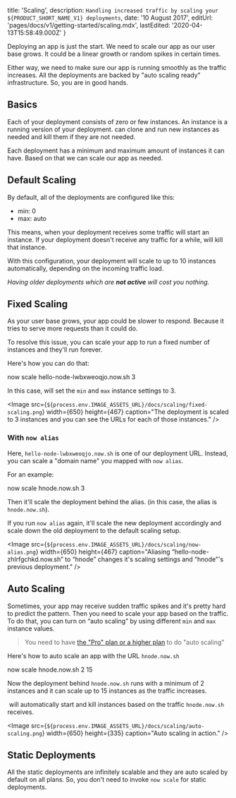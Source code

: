 
  title: 'Scaling',
  description: `Handling increased traffic by scaling your ${PRODUCT_SHORT_NAME_V1} deployments`,
  date: '10 August 2017',
  editUrl: 'pages/docs/v1/getting-started/scaling.mdx',
  lastEdited: '2020-04-13T15:58:49.000Z'
}

Deploying an app is just the start. We need to scale our app as our user base grows. It could be a linear growth or random spikes in certain times.

Either way, we need to make sure our app is running smoothly as the traffic increases. All the <ProductNameShortV1 /> deployments are backed by "auto scaling ready" infrastructure. So, you are in good hands.

## Basics

Each of your <ProductNameShortV1 /> deployment consists of zero or few instances. An instance is a running version of your deployment. <ProductNameShortV1 /> can clone and run new instances as needed and kill them if they are not needed.

Each deployment has a minimum and maximum amount of instances it can have. Based on that we can scale our app as needed.

## Default Scaling

By default, all of the deployments are configured like this:

- min: 0
- max: auto

This means, when your deployment receives some traffic <ProductNameShortV1 /> will start an instance. If your deployment doesn't receive any traffic for a while, <ProductNameShortV1 /> will kill that instance.

With this configuration, your deployment will scale to up to 10 instances automatically, depending on the incoming traffic load.

_Having older deployments which are **not active** will cost you nothing._

## Fixed Scaling

As your user base grows, your app could be slower to respond. Because it tries to serve more requests than it could do.

To resolve this issue, you can scale your app to run a fixed number of instances and they'll run forever.

Here's how you can do that:

<TerminalInput>now scale hello-node-lwbxweoqjo.now.sh 3</TerminalInput>

In this case, <ProductNameShortV1 /> will set the `min` and `max` instance settings to 3.

<Image
  src={`${process.env.IMAGE_ASSETS_URL}/docs/scaling/fixed-scaling.png`}
  width={650}
  height={467}
  caption="The deployment is scaled to 3 instances and you can see the URLs for each of those instances."
/>

### With `now alias`

Here, `hello-node-lwbxweoqjo.now.sh` is one of our deployment URL. Instead, you can scale a "domain name" you mapped with `now alias`.

For an example:

<TerminalInput>now scale hnode.now.sh 3</TerminalInput>

Then it'll scale the deployment behind the alias. (in this case, the alias is `hnode.now.sh`).

If you run `now alias` again, it'll scale the new deployment accordingly and scale down the old deployment to the <Link href="/docs/getting-started/scaling#default-scaling">default scaling setup</Link>.

<Image
  src={`${process.env.IMAGE_ASSETS_URL}/docs/scaling/now-alias.png`}
  width={650}
  height={467}
  caption="Aliasing “hello-node-zhlrfgchkd.now.sh” to “hnode” changes it's scaling settings and “hnode”'s previous deployment."
/>

## Auto Scaling

Sometimes, your app may receive sudden traffic spikes and it's pretty hard to predict the pattern. Then you need to scale your app based on the traffic. To do that, you can turn on “auto scaling” by using different `min` and `max` instance values.

> You need to have [the "Pro" plan or a higher plan](/pricing/v1) to do "auto scaling"

Here's how to auto scale an app with the URL `hnode.now.sh`

<TerminalInput>now scale hnode.now.sh 2 15</TerminalInput>

Now the deployment behind `hnode.now.sh` runs with a minimum of 2 instances and it can scale up to 15 instances as the traffic increases.

​<ProductNameShortV1 /> will automatically start and kill instances based on the traffic `hnode.now.sh` receives.

<Image
  src={`${process.env.IMAGE_ASSETS_URL}/docs/scaling/auto-scaling.png`}
  width={650}
  height={335}
  caption="Auto scaling in action."
/>

## Static Deployments

All the static deployments are infinitely scalable and they are auto scaled by default on all plans.
So, you don't need to invoke `now scale` for static deployments.

